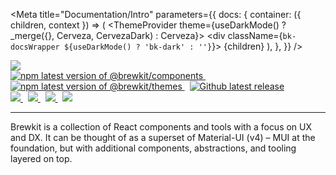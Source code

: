 

<Meta
    title="Documentation/Intro"
    parameters={{
        docs: {
            container: ({ children, context }) => (
                <DocsContainer context={context}>
                    <ThemeProvider theme={useDarkMode() ? _merge({}, Cerveza, CervezaDark) : Cerveza}>
                        <div className={`bk-docsWrapper ${useDarkMode() ? 'bk-dark' : ''}`}>
                            {children}
                        </div>
                    </ThemeProvider>
                </DocsContainer>
            ),
        },
    }}
/>


<div style={{ margin: '0 auto', maxWidth: '600px', color: 'white', textAlign: 'center' }}>
    <a href="https://brewkit.dev" target="_blank">
        <img
            style={{ width: '75%', margin: '0 auto 2em auto' }}
            src={logo}
        />
    </a>
    <br />
    <a href="https://www.npmjs.com/package/@brewkit/components" target="_blank">
        <img alt="npm latest version of @brewkit/components" src="https://img.shields.io/npm/v/@brewkit/components/latest.svg?label=npm+@brewkit/components" />
    </a>
    &nbsp;
    <a href="https://www.npmjs.com/package/@brewkit/themes" target="_blank">
        <img alt="npm latest version of @brewkit/themes" src="https://img.shields.io/npm/v/@brewkit/themes/latest.svg?label=npm+@brewkit/themes" />
    </a>
    &nbsp;
    <a href="https://GitHub.com/brewkit/components/releases/" target="_blank">
        <img alt="Github latest release" src="https://img.shields.io/github/release/brewkit/components.svg?logo=github" />
    </a>
    <br />
    <a href="https://brewkit.dev" target="_blank">
        <img src="https://img.shields.io/website?down_message=offline&label=brewkit.dev&up_message=online&url=https%3A%2F%2Fbrewkit.dev" />
    </a>
    &nbsp;
    <a href="https://github.com/brewkit/components/blob/main/LICENSE" target="_blank">
        <img src="https://img.shields.io/badge/license-MIT-blue.svg" />
    </a>
    &nbsp;
    <a href="https://v4.mui.com/" target="_blank">
        <img src="https://img.shields.io/static/v1?label=MUI&message=v4&color=blue&logo=materialui" />
    </a>
    &nbsp;
    <a href="https://github.com/storybookjs/storybook" target="_blank">
        <img src="https://cdn.jsdelivr.net/gh/storybookjs/brand@master/badge/badge-storybook.svg" />
    </a>

  ---

  Brewkit is a collection of React components and tools with a focus on UX and DX. It can be thought of as
  a superset of Material-UI (v4) – MUI at the foundation, but with additional components, abstractions, and tooling layered on top.
</div>
